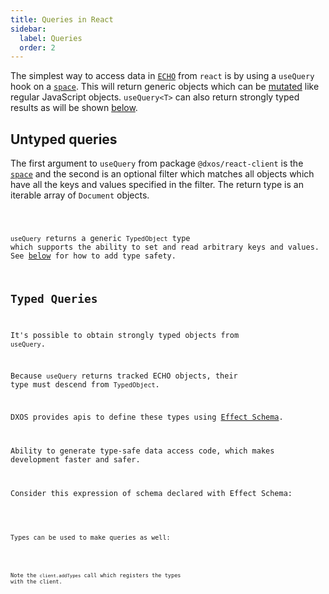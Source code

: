 ```yaml
---
title: Queries in React
sidebar:
  label: Queries
  order: 2
---
```




The simplest way to access data in [`ECHO`](/echo/introduction) from `react` is by using a `useQuery` hook on a [`space`](/additional-resources/glossary#space). This will return generic objects which can be [mutated](/echo/react/mutations) like regular JavaScript objects. `useQuery<T>` can also return strongly typed results as will be shown [below](#typed-queries).

## Untyped queries

The first argument to `useQuery` from package `@dxos/react-client` is the [`space`](/additional-resources/glossary#space) and the second is an optional filter which matches all objects which have all the keys and values specified in the filter. The return type is an iterable array of `Document` objects.

<Code code={useQuery.slice(34)} lang="tsx" />

`useQuery` returns a generic `TypedObject` type which supports the ability to set and read arbitrary keys and values. See [below](#typed-queries) for how to add type safety.

## Typed Queries

It's possible to obtain strongly typed objects from `useQuery`.

Because `useQuery` returns tracked ECHO objects, their type must descend from `TypedObject`.

DXOS provides apis to define these types using [Effect Schema](https://effect.website).

<Aside type='tip' title='Benefits of schema declarations'>
Ability to generate type-safe data access code, which makes development faster and safer.
</Aside>

Consider this expression of schema declared with Effect Schema:

<Code code={schema.slice(34)} lang="ts" />

Types can be used to make queries as well:

<Code code={useQueryTyped.slice(34)} lang="tsx" />

Note the `client.addTypes` call which registers the types with the client.
